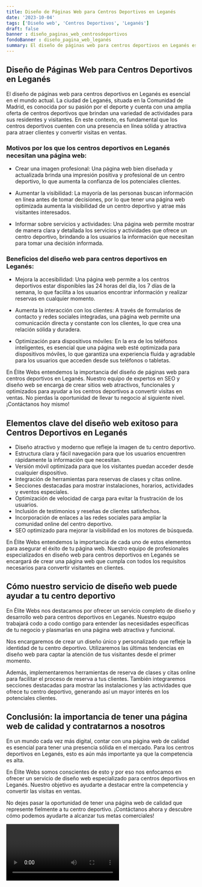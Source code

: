 ```yaml
---
title: Diseño de Páginas Web para Centros Deportivos en Leganés
date: '2023-10-04'
tags: ['Diseño web', 'Centros Deportivos', 'Leganés']
draft: false
banner : diseño_paginas_web_centrosdeportivos
fondoBanner : diseño_pagina_web_leganés
summary: El diseño de páginas web para centros deportivos en Leganés es esencial en el mundo actual. La ciudad de Leganés, situada en la Comunidad de Madrid, es conocida por su pasión por el deporte y cuenta con una amplia oferta de centros deportivos que brindan una variedad de actividades para sus residentes y visitantes. En este contexto, es fundamental que los centros deportivos cuenten con una presencia en línea sólida y atractiva para atraer clientes y convertir visitas en ventas.
---
```


## Diseño de Páginas Web para Centros Deportivos en Leganés

El diseño de páginas web para centros deportivos en Leganés es esencial en el mundo actual. La ciudad de Leganés, situada en la Comunidad de Madrid, es conocida por su pasión por el deporte y cuenta con una amplia oferta de centros deportivos que brindan una variedad de actividades para sus residentes y visitantes. En este contexto, es fundamental que los centros deportivos cuenten con una presencia en línea sólida y atractiva para atraer clientes y convertir visitas en ventas.

### Motivos por los que los centros deportivos en Leganés necesitan una página web:

- Crear una imagen profesional: Una página web bien diseñada y actualizada brinda una impresión positiva y profesional de un centro deportivo, lo que aumenta la confianza de los potenciales clientes.

- Aumentar la visibilidad: La mayoría de las personas buscan información en línea antes de tomar decisiones, por lo que tener una página web optimizada aumenta la visibilidad de un centro deportivo y atrae más visitantes interesados.

- Informar sobre servicios y actividades: Una página web permite mostrar de manera clara y detallada los servicios y actividades que ofrece un centro deportivo, brindando a los usuarios la información que necesitan para tomar una decisión informada.

### Beneficios del diseño web para centros deportivos en Leganés:

- Mejora la accesibilidad: Una página web permite a los centros deportivos estar disponibles las 24 horas del día, los 7 días de la semana, lo que facilita a los usuarios encontrar información y realizar reservas en cualquier momento.

- Aumenta la interacción con los clientes: A través de formularios de contacto y redes sociales integradas, una página web permite una comunicación directa y constante con los clientes, lo que crea una relación sólida y duradera.

- Optimización para dispositivos móviles: En la era de los teléfonos inteligentes, es esencial que una página web esté optimizada para dispositivos móviles, lo que garantiza una experiencia fluida y agradable para los usuarios que acceden desde sus teléfonos o tabletas.

En Élite Webs entendemos la importancia del diseño de páginas web para centros deportivos en Leganés. Nuestro equipo de expertos en SEO y diseño web se encarga de crear sitios web atractivos, funcionales y optimizados para ayudar a los centros deportivos a convertir visitas en ventas. No pierdas la oportunidad de llevar tu negocio al siguiente nivel. ¡Contáctanos hoy mismo!

<GifSeo />

<Cta />

## Elementos clave del diseño web exitoso para Centros Deportivos en Leganés

- Diseño atractivo y moderno que refleje la imagen de tu centro deportivo.
- Estructura clara y fácil navegación para que los usuarios encuentren rápidamente la información que necesitan.
- Versión móvil optimizada para que los visitantes puedan acceder desde cualquier dispositivo.
- Integración de herramientas para reservas de clases y citas online.
- Secciones destacadas para mostrar instalaciones, horarios, actividades y eventos especiales.
- Optimización de velocidad de carga para evitar la frustración de los usuarios.
- Inclusión de testimonios y reseñas de clientes satisfechos.
- Incorporación de enlaces a las redes sociales para ampliar la comunidad online del centro deportivo.
- SEO optimizado para mejorar la visibilidad en los motores de búsqueda.

En Élite Webs entendemos la importancia de cada uno de estos elementos para asegurar el éxito de tu página web. Nuestro equipo de profesionales especializados en diseño web para centros deportivos en Leganés se encargará de crear una página web que cumpla con todos los requisitos necesarios para convertir visitantes en clientes.

## Cómo nuestro servicio de diseño web puede ayudar a tu centro deportivo

En Élite Webs nos destacamos por ofrecer un servicio completo de diseño y desarrollo web para centros deportivos en Leganés. Nuestro equipo trabajará codo a codo contigo para entender las necesidades específicas de tu negocio y plasmarlas en una página web atractiva y funcional.

Nos encargaremos de crear un diseño único y personalizado que refleje la identidad de tu centro deportivo. Utilizaremos las últimas tendencias en diseño web para captar la atención de tus visitantes desde el primer momento.

Además, implementaremos herramientas de reserva de clases y citas online para facilitar el proceso de reserva a tus clientes. También integraremos secciones destacadas para mostrar las instalaciones y las actividades que ofrece tu centro deportivo, generando así un mayor interés en los potenciales clientes.

## Conclusión: la importancia de tener una página web de calidad y contratarnos a nosotros

En un mundo cada vez más digital, contar con una página web de calidad es esencial para tener una presencia sólida en el mercado. Para los centros deportivos en Leganés, esto es aún más importante ya que la competencia es alta.

En Élite Webs somos conscientes de esto y por eso nos enfocamos en ofrecer un servicio de diseño web especializado para centros deportivos en Leganés. Nuestro objetivo es ayudarte a destacar entre la competencia y convertir las visitas en ventas.

No dejes pasar la oportunidad de tener una página web de calidad que represente fielmente a tu centro deportivo. ¡Contáctanos ahora y descubre cómo podemos ayudarte a alcanzar tus metas comerciales!

<Video />

<CtaBot job='Centros Deportivos' city='Leganés'/>

<Gmaps query='Leganés+españa+maps' />
